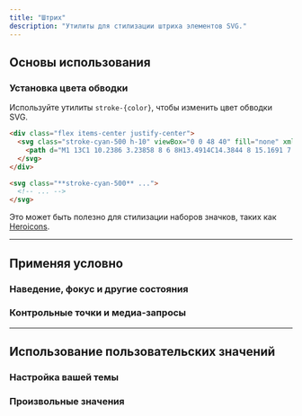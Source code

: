 ```yaml
---
title: "Штрих"
description: "Утилиты для стилизации штриха элементов SVG."
---
```




## Основы использования

### Установка цвета обводки

Используйте утилиты `stroke-{color}`, чтобы изменить цвет обводки SVG.

```html {{ example: true }}
<div class="flex items-center justify-center">
  <svg class="stroke-cyan-500 h-10" viewBox="0 0 48 40" fill="none" xmlns="http://www.w3.org/2000/svg">
    <path d="M1 13C1 10.2386 3.23858 8 6 8H13.4914C14.3844 8 15.1691 7.40805 15.4144 6.54944L16.5856 2.45056C16.8309 1.59196 17.6156 1 18.5086 1H29.4914C30.3844 1 31.1691 1.59195 31.4144 2.45056L32.5856 6.54944C32.8309 7.40804 33.6156 8 34.5086 8H42C44.7614 8 47 10.2386 47 13V34C47 36.7614 44.7614 39 42 39H6C3.23858 39 1 36.7614 1 34V13Z" stroke-width="2"/> <circle cx="24" cy="23" r="9" stroke-width="2"/>
  </svg>
</div>
```

```html
<svg class="**stroke-cyan-500** ...">
  <!-- ... -->
</svg>
```

Это может быть полезно для стилизации наборов значков, таких как [Heroicons](https://heroicons.com).

---

## <Heading ignore>Применяя условно</Heading>

### <Heading ignore>Наведение, фокус и другие состояния</Heading>

<HoverFocusAndOtherStates defaultClass="stroke-cyan-500" featuredClass="stroke-cyan-700" element="svg" />

### <Heading ignore>Контрольные точки и медиа-запросы</Heading>

<BreakpointsAndMediaQueries defaultClass="stroke-cyan-500" featuredClass="stroke-cyan-700" element="svg" />

---

## Использование пользовательских значений

### Настройка вашей темы

<CustomizePluginColors name="stroke" configKey="stroke" />

### Произвольные значения

<ArbitraryValues property="stroke" featuredClass="stroke-[#243c5a]" element="svg" />
